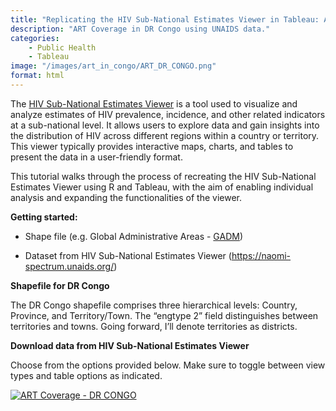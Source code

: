 ```yaml
---
title: "Replicating the HIV Sub-National Estimates Viewer in Tableau: A Step-by-Step Guide"
description: "ART Coverage in DR Congo using UNAIDS data."
categories: 
    - Public Health
    - Tableau
image: "/images/art_in_congo/ART_DR_CONGO.png"
format: html
---
```


The [HIV Sub-National Estimates Viewer](https://naomi-spectrum.unaids.org/) is a tool used to visualize and analyze estimates of HIV prevalence, incidence, and other related indicators at a sub-national level. It allows users to explore data and gain insights into the distribution of HIV across different regions within a country or territory. This viewer typically provides interactive maps, charts, and tables to present the data in a user-friendly format.

This tutorial walks through the process of recreating the HIV Sub-National Estimates Viewer using R and Tableau, with the aim of enabling individual analysis and expanding the functionalities of the viewer.

**Getting started:**

-   Shape file (e.g. Global Administrative Areas - [GADM](https://gadm.org/))

-   Dataset from HIV Sub-National Estimates Viewer (<https://naomi-spectrum.unaids.org/>)

**Shapefile for DR Congo**

The DR Congo shapefile comprises three hierarchical levels: Country, Province, and Territory/Town. The “engtype 2” field distinguishes between territories and towns. Going forward, I’ll denote territories as districts.

**Download data from HIV Sub-National Estimates Viewer**

Choose from the options provided below. Make sure to toggle between view types and table options as indicated.

::: {#viz1740870604362 .tableauPlaceholder style="position: relative"}
<noscript><a href='#'> <img src="https://public.tableau.com/static/images/DR/DRCONGO-ARTCoverageNaomiModel/ARTCoverage-DRCONGO/1_rss.png" alt="ART Coverage - DR CONGO " style="border: none"/> </a></noscript>

<object class="tableauViz" style="display:none;">

<param name='host_url' value='https%3A%2F%2Fpublic.tableau.com%2F' /> <param name='embed_code_version' value='3' /> <param name='site_root' value='' /> <param name='name' value='DRCONGO-ARTCoverageNaomiModel/ARTCoverage-DRCONGO' /> <param name='tabs' value='no' /> <param name='toolbar' value='yes' /> <param name='static_image' value='https://public.tableau.com/static/images/DR/DRCONGO-ARTCoverageNaomiModel/ARTCoverage-DRCONGO/1.png' /> <param name='animate_transition' value='yes' /> <param name='display_static_image' value='yes' /> <param name='display_spinner' value='yes' /> <param name='display_overlay' value='yes' /> <param name='display_count' value='yes' /> <param name='language' value='en-GB' />

</object>
:::

```{=html}
<script type='text/javascript'>
  var divElement = document.getElementById('viz1740870604362');
  var vizElement = divElement.getElementsByTagName('object')[0];
  if (divElement.offsetWidth > 800) {
    vizElement.style.width = '1000px'; 
    vizElement.style.height = '827px';
  } else if (divElement.offsetWidth > 500) {
    vizElement.style.width = '1000px';
    vizElement.style.height = '827px';
  } else {
    vizElement.style.width = '100%';
    vizElement.style.height = '1327px';
  }
  var scriptElement = document.createElement('script');
  scriptElement.src = 'https://public.tableau.com/javascripts/api/viz_v1.js';
  vizElement.parentNode.insertBefore(scriptElement, vizElement);
</script>
```

